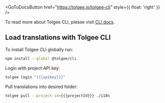 
<GoToDocsButton
  href="https://tolgee.io/tolgee-cli"
  style={{ float: 'right' }}
/>

To read more about Tolgee CLI, please visit [CLI docs](https://tolgee.io/tolgee-cli).

## Load translations with Tolgee CLI

To install Tolgee CLI globally run:

```sh
npm install --global @tolgee/cli
```

Login with project API key:

```sh
tolgee login "{{{apiKey}}}"
```

Pull translations into desired folder:

```sh
tolgee pull --project-id={{{projectId}}} ./i18n
```
